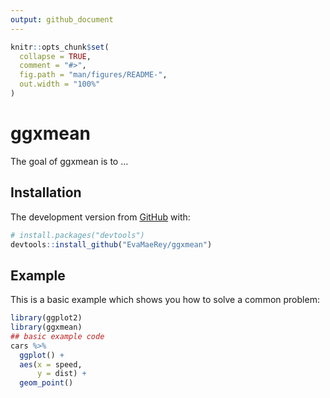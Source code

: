 ```yaml
---
output: github_document
---
```


<!-- README.md is generated from README.Rmd. Please edit that file -->

```r
knitr::opts_chunk$set(
  collapse = TRUE,
  comment = "#>",
  fig.path = "man/figures/README-",
  out.width = "100%"
)
```

# ggxmean

<!-- badges: start -->
<!-- badges: end -->

The goal of ggxmean is to ...

## Installation

The development version from [GitHub](https://github.com/) with:

``` r
# install.packages("devtools")
devtools::install_github("EvaMaeRey/ggxmean")
```
## Example

This is a basic example which shows you how to solve a common problem:

```r
library(ggplot2)
library(ggxmean)
## basic example code
cars %>% 
  ggplot() +
  aes(x = speed,
      y = dist) +
  geom_point() 
```

